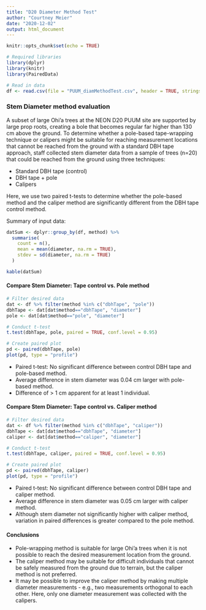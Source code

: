 ```yaml
---
title: "D20 Diameter Method Test"
author: "Courtney Meier"
date: "2020-12-02"
output: html_document
---
```


```r
knitr::opts_chunk$set(echo = TRUE)

# Required libraries
library(dplyr)
library(knitr)
library(PairedData)

# Read in data
df <- read.csv(file = "PUUM_diamMethodTest.csv", header = TRUE, stringsAsFactors = FALSE)

```

### Stem Diameter method evaluation
A subset of large Ohi'a trees at the NEON D20 PUUM site are supported by large prop roots, creating a bole that becomes regular far higher than 130 cm above the ground. To determine whether a pole-based tape-wrapping technique or calipers might be suitable for reaching measurement locations that cannot be reached from the ground with a standard DBH tape approach, staff collected stem diameter data from a sample of trees (n=20) that could be reached from the ground using three techniques:

- Standard DBH tape (control)
- DBH tape + pole
- Calipers

Here, we use two paired t-tests to determine whether the pole-based method and the caliper method are significantly different from the DBH tape control method.

Summary of input data:
```r
datSum <- dplyr::group_by(df, method) %>%
  summarise(
    count = n(),
    mean = mean(diameter, na.rm = TRUE),
    stdev = sd(diameter, na.rm = TRUE)
  )

kable(datSum)

```


#### Compare Stem Diameter: Tape control vs. Pole method
```r
# Filter desired data
dat <- df %>% filter(method %in% c("dbhTape", "pole"))
dbhTape <- dat[dat$method=="dbhTape", "diameter"]
pole <- dat[dat$method=="pole", "diameter"]

# Conduct t-test
t.test(dbhTape, pole, paired = TRUE, conf.level = 0.95)

# Create paired plot
pd <- paired(dbhTape, pole)
plot(pd, type = "profile")

```

- Paired t-test: No significant difference between control DBH tape and pole-based method.
- Average difference in stem diameter was 0.04 cm larger with pole-based method.
- Difference of > 1 cm apparent for at least 1 individual.


#### Compare Stem Diameter: Tape control vs. Caliper method
```r
# Filter desired data
dat <- df %>% filter(method %in% c("dbhTape", "caliper"))
dbhTape <- dat[dat$method=="dbhTape", "diameter"]
caliper <- dat[dat$method=="caliper", "diameter"]

# Conduct t-test
t.test(dbhTape, caliper, paired = TRUE, conf.level = 0.95)

# Create paired plot
pd <- paired(dbhTape, caliper)
plot(pd, type = "profile")

```

- Paired t-test: No significant difference between control DBH tape and caliper method.
- Average difference in stem diameter was 0.05 cm larger with caliper method.
- Although stem diameter not significantly higher with caliper method, variation in paired differences is greater compared to the pole method.


#### Conclusions
- Pole-wrapping method is suitable for large Ohi'a trees when it is not possible to reach the desired measurement location from the ground.
- The caliper method may be suitable for difficult individuals that cannot be safely measured from the ground due to terrain, but the caliper method is not preferred.
- It may be possible to improve the caliper method by making multiple diameter measurements - e.g., two measurements orthogonal to each other. Here, only one diameter measurement was collected with the calipers.
